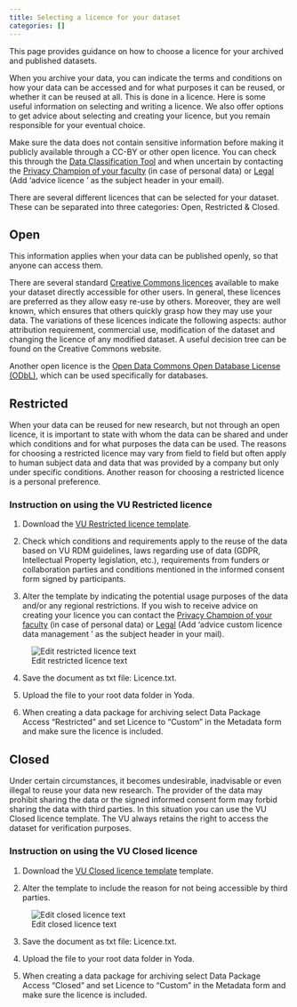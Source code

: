 ```yaml
---
title: Selecting a licence for your dataset
categories: []
---
```


This page provides guidance on how to choose a licence for your archived and published datasets.

When you archive your data, you can indicate the terms and conditions on how your data can be accessed and for what purposes it can be reused, or whether it can be reused at all. This is done in a licence. Here is some useful information on selecting and writing a licence. We also offer options to get advice about selecting and creating your licence, but you remain responsible for your eventual choice.

Make sure the data does not contain sensitive information before making it publicly available through a CC-BY or other open licence. You can check this through the [Data Classification Tool](https://vu.nl/en/research/dataclassification) and when uncertain by contacting the [Privacy Champion of your faculty](https://vu.nl/en/employee/privacy-and-information-security/privacy-champions-information) (in case of personal data) or [Legal](https://vu.nl/en/research/portal/research-impact-support-portal/check-legal-support) (Add 'advice licence <project name>' as the subject header in your email).

There are several different licences that can be selected for your dataset. These can be separated into three categories: Open, Restricted & Closed.

## Open 
This information applies when your data can be published openly, so that anyone can access them.

There are several standard [Creative Commons licences](https://creativecommons.org/share-your-work/) available to make your dataset directly accessible for other users. In general, these licences are preferred as they allow easy re-use by others. Moreover, they are well known, which ensures that others quickly grasp how they may use your data. The variations of these licences indicate the following aspects: author attribution requirement, commercial use, modification of the dataset and changing the licence of any modified dataset. A useful decision tree can be found on the Creative Commons website.

Another open licence is the [Open Data Commons Open Database License (ODbL)](https://opendatacommons.org/licenses/odbl/), which can be used specifically for databases.

## Restricted
When your data can be reused for new research, but not through an open licence, it is important to state with whom the data can be shared and under which conditions and for what purposes the data can be used. The reasons for choosing a restricted licence may vary from field to field but often apply to human subject data and data that was provided by a company but only under specific conditions. Another reason for choosing a restricted licence is a personal preference.

### Instruction on using the VU Restricted licence

1. Download the [VU Restricted licence template](/public/Template_CustomLicense_Dataset_Restricted_v1.0_2024.txt). 

2. Check which conditions and requirements apply to the reuse of the data based on VU RDM guidelines, laws regarding use of data (GDPR, Intellectual Property legislation, etc.), requirements from funders or collaboration parties and conditions mentioned in the informed consent form signed by participants.

3. Alter the template by indicating the potential usage purposes of the data and/or any regional restrictions. If you wish to receive advice on creating your licence you can contact the [Privacy Champion of your faculty](https://vu.nl/en/employee/privacy-and-information-security/privacy-champions-information) (in case of personal data) or [Legal](https://vu.nl/en/research/portal/research-impact-support-portal/check-legal-support) (Add 'advice custom licence data management <project name>' as the subject header in your mail).

![Edit restricted licence text](/public/manuals/yoda/license_restricted_edit.png)

4. Save the document as txt file: Licence.txt. 

5. Upload the file to your root data folder in Yoda.

6. When creating a data package for archiving select Data Package Access “Restricted” and set Licence to “Custom” in the Metadata form and make sure the licence is included.

## Closed

Under certain circumstances, it becomes undesirable, inadvisable or even illegal to reuse your data new research. The provider of the data may prohibit sharing the data or the signed informed consent form may forbid sharing the data with third parties. In this situation you can use the VU Closed licence template. The VU always retains the right to access the dataset for verification purposes.

### Instruction on using the VU Closed licence

1. Download the [VU Closed licence template](/public/Template_CustomLicense_Dataset_Closed_v1.0_2024.txt) template.

2. Alter the template to include the reason for not being accessible by third parties. 

![Edit closed licence text](/public/manuals/yoda/license_restricted_edit.png)

3. Save the document as txt file: Licence.txt. 

4. Upload the file to your root data folder in Yoda.

5. When creating a data package for archiving select Data Package Access “Closed” and set Licence to “Custom” in the Metadata form and make sure the licence is included.

 
